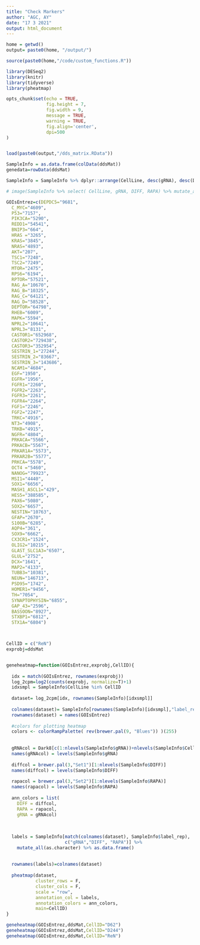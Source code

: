 ```yaml
---
title: "Check Markers"
author: "AGC, AY"
date: "17 3 2021"
output: html_document
---
```


```r

home = getwd()
output= paste0(home, "/output/")

source(paste0(home,"/code/custom_functions.R"))

library(DESeq2)
library(knitr)
library(tidyverse)
library(pheatmap)

opts_chunk$set(echo = TRUE, 
               fig.height = 7, 
               fig.width = 9, 
               message = TRUE,
               warning = TRUE,
               fig.align='center',
               dpi=500
)



```

```r

load(paste0(output,"/dds_matrix.RData"))


```


```r

SampleInfo = as.data.frame(colData(ddsMat))
genedata=rowData(ddsMat)

SampleInfo = SampleInfo %>% dplyr::arrange(CellLine, desc(gRNA), desc(DIFF), desc(RAPA))

# image(SampleInfo %>% select( CellLine, gRNA, DIFF, RAPA) %>% mutate_all(as.numeric) %>% as.matrix)

GOIsEntrez=c(DEPDC5="9681",
  C_MYC="4609",
  P53="7157",
  PIK3CA="5290",
  REDD1="54541",
  BNIP3="664",
  HRAS ="3265",
  KRAS="3845",
  NRAS="4893",
  AKT="207",
  TSC1="7248",
  TSC2="7249",
  MTOR="2475",
  RPS6="6194",
  RPTOR="57521",
  RAG_A="10670",
  RAG_B="10325",
  RAG_C="64121",
  RAG_D="58528",
  DEPTOR="64798",
  RHEB="6009",
  MAPK="5594",
  NPRL2="10641",
  NPRL3="8131",
  CASTOR1="652968",
  CASTOR2="729438",
  CASTOR3="352954",
  SESTRIN_1="27244",
  SESTRIN_2="83667",
  SESTRIN_3="143686",
  NCAM1="4684",
  EGF="1950",
  EGFR="1956",
  FGFR1="2260",
  FGFR2="2263",
  FGFR3="2261",
  FGFR4="2264",
  FGF1="2246",
  FGF2="2247",
  TRKC="4916",
  NT3="4908",
  TRKB="4915",
  NGFR="4804",
  PRKACA="5566",
  PRKACB="5567",
  PRKAR1A="5573",
  PRKAR2B="5577",
  PRKCA="5578",
  OCT4 ="5460",
  NANOG="79923",
  MSI1="4440",
  SOX1="6656",
  MASH1_ASCL1="429",
  HES5="388585",
  PAX6="5080",
  SOX2="6657",
  NESTIN="10763",
  GFAP="2670",
  S100B="6285",
  AQP4="361",
  SOX9="6662",
  CX3CR1="1524",
  OLIG2="10215",
  GLAST_SLC1A3="6507",
  GLUL="2752",
  DCX="1641",
  MAP2="4133",
  TUBB3="10381",
  NEUN="146713",
  PSD95="1742",
  HOMER1="9456",
  TH="7054",
  SYNAPTOPHYSIN="6855",
  GAP_43="2596",
  BASSOON="8927",
  STXBP1="6812",
  STX1A="6804")



CellID = c("ReN")
exprobj=ddsMat


geneheatmap=function(GOIsEntrez,exprobj,CellID){
  
  idx = match(GOIsEntrez, rownames(exprobj))
  log_2cpm=log2(counts(exprobj, normalize=T)+1)
  idxsmpl = SampleInfo$CellLine %in% CellID
  
  dataset= log_2cpm[idx, rownames(SampleInfo)[idxsmpl]]
  
  colnames(dataset)= SampleInfo[rownames(SampleInfo)[idxsmpl],"label_rep"]
  rownames(dataset) = names(GOIsEntrez)
  
  #colors for plotting heatmap
  colors <- colorRampPalette( rev(brewer.pal(9, "Blues")) )(255)
  
  
  gRNAcol = Dark8[c(1:nlevels(SampleInfo$gRNA))+nlevels(SampleInfo$CellLine)]
  names(gRNAcol) = levels(SampleInfo$gRNA)
  
  diffcol = brewer.pal(3,"Set1")[1:nlevels(SampleInfo$DIFF)]
  names(diffcol) = levels(SampleInfo$DIFF)
  
  rapacol = brewer.pal(3,"Set2")[1:nlevels(SampleInfo$RAPA)]
  names(rapacol) = levels(SampleInfo$RAPA)
  
  ann_colors = list(
    DIFF = diffcol, 
    RAPA = rapacol,
    gRNA = gRNAcol)
  
  
  
  labels = SampleInfo[match(colnames(dataset), SampleInfo$label_rep),
                      c("gRNA","DIFF", "RAPA")] %>%  
    mutate_all(as.character) %>% as.data.frame()
  
  
  rownames(labels)=colnames(dataset)
  
  pheatmap(dataset, 
           cluster_rows = F,
           cluster_cols = F,
           scale = "row", 
           annotation_col = labels,
           annotation_colors = ann_colors, 
           main=CellID)
}

geneheatmap(GOIsEntrez,ddsMat,CellID="D62")
geneheatmap(GOIsEntrez,ddsMat,CellID="D244")
geneheatmap(GOIsEntrez,ddsMat,CellID="ReN")

```








